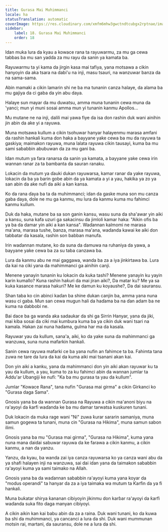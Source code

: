 ```yaml
---
title: Gurasa Mai Muhimmanci
locale: ha
statusTranslation: automatic
coverImage: https://res.cloudinary.com/xmfm6mhw3gwctndtcubgx2rptnae/image/upload/v1740468922/small_cover_tratado_de_psicologia_revolucionaria_a4c0dca4e0.webp
sidebar:
    label: 18. Gurasa Mai Muhimmanci
    order: 18
---
```

Idan muka lura da kyau a kowace rana ta rayuwarmu, za mu ga cewa tabbas ba mu san yadda za mu rayu da sanin ya kamata ba.

Rayuwarmu ta yi kama da jirgin kasa mai tafiya, yana motsawa a cikin hanyoyin da aka tsara na dabi'u na inji, masu tsauri, na wanzuwar banza da na sama-sama.

Abin mamaki a cikin lamarin shi ne ba ma tunanin canza halaye, da alama ba mu gajiya da ci gaba da yin abu daya.

Halaye sun mayar da mu duwatsu, amma muna tunanin cewa muna da 'yanci; mun yi muni sosai amma mun yi tunanin kanmu Apollos...

Mu mutane ne na inji, dalili mai yawa fiye da isa don rashin duk wani ainihin jin abin da ake yi a rayuwa.

Muna motsawa kullum a cikin tsohuwar hanyar halayenmu marasa amfani da rashin hankali kuma don haka a bayyane yake cewa ba mu da rayuwa ta gaskiya; maimakon rayuwa, muna lalata rayuwa cikin tausayi, kuma ba mu sami sababbin abubuwan da za mu gani ba.

Idan mutum ya fara ranarsa da sanin ya kamata, a bayyane yake cewa irin wannan ranar za ta bambanta da sauran ranaku.

Lokacin da mutum ya ɗauki dukan rayuwarsa, kamar ranar da yake rayuwa, lokacin da ba ya barin gobe abin da ya kamata a yi a yau, hakika ya zo ya san abin da ake nufi da aiki a kan kansa.

Ko da rana ɗaya ba ta da muhimmanci; idan da gaske muna son mu canza gaba daya, dole ne mu ga kanmu, mu lura da kanmu kuma mu fahimci kanmu kullum.

Duk da haka, mutane ba sa son ganin kansu, wasu suna da sha'awar yin aiki a kansu, suna kafa uzuri ga sakacinsu da jimloli kamar haka: "Aikin ofis ba ya ba da damar yin aiki a kan kansa". Waɗannan kalmomi ne marasa ma'ana, marasa tushe, banza, marasa ma'ana, waɗanda kawai ke aiki don tabbatar da kasala, rashin son babban manufa.

Irin waɗannan mutane, ko da suna da damuwa na ruhaniya da yawa, a bayyane yake cewa ba za su taba canzawa ba.

Lura da kanmu abu ne mai gaggawa, wanda ba za a iya jinkirtawa ba. Lura da kai na ciki yana da mahimmanci ga ainihin canji.

Menene yanayin tunanin ku lokacin da kuka tashi? Menene yanayin ku yayin karin kumallo? Kuna rashin haƙuri da mai jiran aiki?, Da matar ku? Me ya sa kuka kasance marasa haƙuri? Me ke damun ku koyaushe?, Da dai sauransu.

Shan taba ko cin abinci kaɗan ba shine dukan canjin ba, amma yana nuna wasu ci gaba. Mun san cewa mugun hali da haɗama ba na ɗan adam ba ne kuma na dabbobi ne.

Bai dace ba ga wanda aka sadaukar da shi ga Sirrin Hanyar, yana da jiki, mai kiba sosai da ciki mai kumbura kuma ba ya cikin duk wani tsari na kamala. Hakan zai nuna haɗama, gulma har ma da kasala.

Rayuwar yau da kullum, sana'a, aiki, ko da yake suna da mahimmanci ga wanzuwa, suna nuna mafarkin hankali.

Sanin cewa rayuwa mafarki ce ba yana nufin an fahimce ta ba. Fahimta tana zuwa ne tare da lura da kai da kuma aiki mai tsanani akan kai.

Don yin aiki a kanku, yana da mahimmanci don yin aiki akan rayuwar ku ta yau da kullum, a yau, kuma to za ku fahimci abin da wannan jumlar ta Addu'ar Ubangiji ke nufi: "Ka ba mu gurasa ta yau da kullum".

Jumlar "Kowace Rana", tana nufin "Gurasa mai girma" a cikin Girkanci ko "Gurasa daga Sama".

Gnosis yana ba da wannan Gurasa na Rayuwa a cikin ma'anoni biyu na ra'ayoyi da ƙarfi waɗanda ke ba mu damar tarwatsa kuskuren tunani.

Duk lokacin da muka rage wani "Ni" zuwa ƙurar sararin samaniya, muna samun gogewa ta tunani, muna cin "Gurasa na Hikima", muna samun sabon ilimi.

Gnosis yana ba mu "Gurasa mai girma", "Gurasa na Hikima", kuma yana nuna mana daidai sabuwar rayuwa da ke farawa a cikin kanmu, a cikin kanmu, a nan da yanzu.

Yanzu, da kyau, ba wanda zai iya canza rayuwarsa ko ya canza wani abu da ya shafi halayen inji na wanzuwa, sai dai idan yana da taimakon sababbin ra'ayoyi kuma ya sami taimako na Allah.

Gnosis yana ba da waɗannan sababbin ra'ayoyi kuma yana koyar da "modus operandi" ta hanyar da za a iya taimaka wa mutum ta Ƙarfin da ya fi hankali.

Muna buƙatar shirya ƙananan cibiyoyin jikinmu don karɓar ra'ayoyi da ƙarfi waɗanda suka fito daga manyan cibiyoyi.

A cikin aikin kan kai babu abin da za a raina. Duk wani tunani, ko da kuwa ba shi da muhimmanci, ya cancanci a lura da shi. Duk wani mummunan motsin rai, martani, da sauransu, dole ne a lura da shi.

